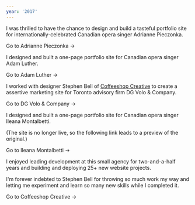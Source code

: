 ```yaml
---
year: '2017'
---
```


<Step icon="🚀" heading="Launched adriannepieczonka.com" date="December 19, 2017">

I was thrilled to have the chance to design and build a tasteful portfolio site for internationally-celebrated Canadian opera singer Adrianne Pieczonka.

<BlockLink href="https://www.adriannepieczonka.com">Go to Adrianne Pieczonka &rarr;</BlockLink>

</Step>

<Step icon="🚀" heading="Launched adamluthertenor.com" date="October 2, 2017">

I designed and built a one-page portfolio site for Canadian opera singer Adam Luther.

<BlockLink href="https://www.adamluthertenor.com/">Go to Adam Luther &rarr;</BlockLink>

</Step>

<Step icon="🚀" heading="Launched dgvolo.com" date="August 15, 2017">

I worked with designer Stephen Bell of [Coffeeshop Creative](http://coffeeshopcreative.ca) to create a assertive marketing site for Toronto advisory firm DG Volo & Company.

<BlockLink href="https://www.dgvolo.com/">Go to DG Volo & Company &rarr;</BlockLink>

</Step>

<Step icon="🚀" heading="Launched ileanamontalbetti.com" date="February 21, 2017">

I designed and built a one-page portfolio site for Canadian opera singer Ileana Montalbetti.

(The site is no longer live, so the following link leads to a preview of the original.)

<BlockLink href="https://ileanamontalbetti.netlify.com/">Go to Ileana Montalbetti &rarr;</BlockLink>

</Step>

<Step icon="💼" heading="Joined Coffeeshop Creative" date="January 15, 2017">

I enjoyed leading development at this small agency for two-and-a-half years and building and deploying 25+ new website projects.

I'm forever indebted to Stephen Bell for throwing so much work my way and letting me experiment and learn so many new skills while I completed it.

<BlockLink href="https://www.coffeeshopcreative.ca/">Go to Coffeeshop Creative &rarr;</BlockLink>

</Step>
